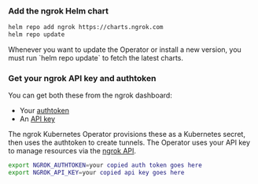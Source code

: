 ### Add the ngrok Helm chart

```bash
helm repo add ngrok https://charts.ngrok.com
helm repo update
```

<Note>
Whenever you want to update the Operator or install a new version, you must run `helm repo update` to fetch the latest charts.
</Note>

### Get your ngrok API key and authtoken

You can get both these from the ngrok dashboard:

- Your [authtoken](https://dashboard.ngrok.com/get-started/your-authtoken)
- An [API key](https://dashboard.ngrok.com/api)

The ngrok Kubernetes Operator provisions these as a Kubernetes secret, then uses the authtoken to create tunnels.
The Operator uses your API key to manage resources via the [ngrok API](/docs/api/).

```bash
export NGROK_AUTHTOKEN=your copied auth token goes here
export NGROK_API_KEY=your copied api key goes here
```
